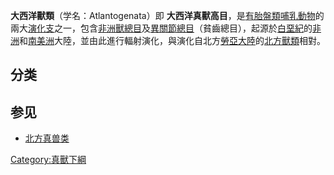 {{Automatic taxobox
| name = 大西洋獸類
| fossil_range = [[古新世|古新世]]至現今
| image = Choloepus hoffmanni.jpg
| image_width = 250px
| image_caption = [[霍氏樹懶|霍氏樹懶]]
| taxon = Atlantogenata
| subdivision_ranks = [[總目|總目]]
| subdivision = 
* [[非洲獸總目|非洲獸總目]] Afrotheria
* [[異關節總目|異關節總目]] Xenarthra
}}

'''大西洋獸類'''（学名：Atlantogenata）即 '''大西洋真獸高目'''，是[[胎盘类|有胎盤類]][[哺乳動物|哺乳動物]]的兩大[[演化支|演化支]]之一，包含[[非洲獸總目|非洲獸總目]]及[[異關節總目|異關節總目]]（貧齒總目），起源於[[白堊紀|白堊紀]]的[[非洲|非洲]]和[[南美洲|南美洲]]大陸，並由此進行輻射演化，與演化自北方[[勞亞大陸|勞亞大陸]]的[[北方獸類|北方獸類]]相對。
==分类==
{{clade|style=font-size:100%
|label1='''大西洋真獸高目'''
|1={{Clade
   |label1=[[异关节总目|异关节总目]]
   |1={{Clade
      |label1=[[有甲目|有甲目]]
      |1={{Clade
         |1=[[犰狳科|犰狳科]] - [[犰狳属|犰狳属]]
         |2=
         }}
      |label2=[[披毛目|披毛目]]
      |2={{Clade
          |label1=[[蠕舌亚目|蠕舌亚目]]
          |1={{Clade
              |1=[[侏食蚁兽科|侏食蚁兽科]]
              |2=[[食蚁兽科|食蚁兽科]]
              }}
          |label2=[[树懒亚目|树懒亚目]]
          |2={{Clade
              |1={{link-en|加勒比地懶科|Megalocnidae}}
              |2={{Clade
                 |1=[[大地懶總科|大地懶總科]]
                 |2=[[磨齒獸總科|磨齒獸總科]]
                 }}
              }}
         }}
      }}
   |label2=[[非洲兽总目|非洲兽总目]]
   |2={{Clade
      |label1=[[非洲食虫类|非洲食虫类]]
      |1={{Clade
         |label1=[[管齿目|管齿目]]
                    |1=[[土豚科|土豚科]]
         |label2={{le|非洲食虫上目|Afroinsectivora}}
      |2={{Clade
         |label1=[[象鼩目|象鼩目]]
                    |1=[[象鼩科|象鼩科]]
         |label2=[[非洲猬目|非洲猬目]]
                     |2={{Clade
                         |1=[[金毛鼹科|金毛鼹科]]
                         |2=[[马岛猬科|马岛猬科]]
      }} }} }}
      |label2=[[近蹄类|近蹄类]]
      |2={{Clade
         |label1=[[蹄兔目|蹄兔目]]
                    |1=[[蹄兔科|蹄兔科]]
         |label2=[[特提斯兽类|特提斯兽类]]
         |2={{Clade
             |label1=[[长鼻目|长鼻目]]
                        |1=[[象科|象科]]
             |label2=[[海牛目|海牛目]]
                         |2={{Clade
                             |1=[[儒艮科|儒艮科]]
                             |2=[[海牛科|海牛科]]
         }} }} }} }} }} }}

==参见==
*[[北方真兽类|北方真兽类]]
{{Mammals}}
{{Taxonbar|from=Q2718670}}

[[Category:真獸下綱|Category:真獸下綱]]